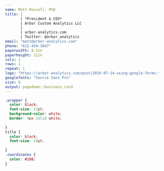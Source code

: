 ```yaml
---
name: Matt Russell, PhD
title: | 
       | *President & CEO*
       | Arbor Custom Analytics LLC
       | 
       | arbor-analytics.com 
       | Twitter: @arbor_analytics
email: "matt@arbor-analytics.com"
phone: "612-434-3847"
paperwidth: 8.5in
paperheight: 11in
cols: 1
rows: 1
repeat: 1
logo: "https://arbor-analytics.com/post/2019-07-14-using-google-forms-to-analyze-confidence-intervals-a-teaching-statistics-activity_files/arbor_horiz.png"
googlefonts: "Source Sans Pro"
size: 8
output: pagedown::business_card
---
```



<!-- if you prefer black text on white background, set eval=TRUE on the chunk below -->

```css
.wrapper {
  color: black;
  font-size: 12pt;
  background-color: white;
  border: 4px solid white;
  
}
title {
  color: black;
  font-size: 24pt;
  
}
.coordinates {
  color: #100;
}
```
